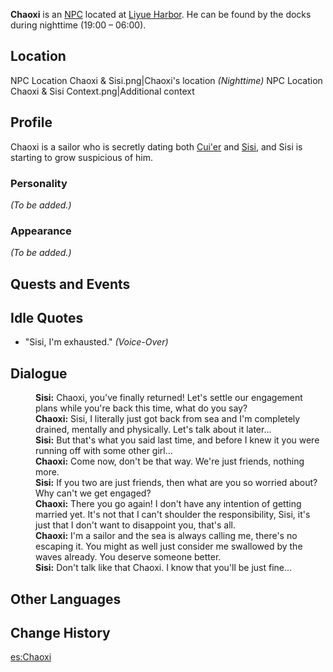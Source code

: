 {{Meta
<!-- REMOVE THIS TEMPLATE AFTER ADDING MISSING INFO -->
|missing_NPC_profile  = yes
}}
{{Character Infobox
|image            = NPC Chaoxi.png
|region           = Liyue
|title            = Sailor
|type             = NPC
}}
'''Chaoxi''' is an [[NPC]] located at [[Liyue Harbor]]. He can be found by the docks during nighttime (19:00 – 06:00).

==Location==
<gallery hideaddbutton="true" captionalign="center">
NPC Location Chaoxi & Sisi.png|Chaoxi's location ''(Nighttime)''
NPC Location Chaoxi & Sisi Context.png|Additional context
</gallery>

==Profile==
Chaoxi is a sailor who is secretly dating both [[Cui'er]] and [[Sisi]], and Sisi is starting to grow suspicious of him.

===Personality===
''(To be added.)''

===Appearance===
''(To be added.)''

==Quests and Events==
{{Quest Appearances|The Ocean Pearl=optional step}}

==Idle Quotes==
* {{A|VO Chaoxi 01.ogg}} "Sisi, I'm exhausted." ''(Voice-Over)''

==Dialogue==
{{Dialogue start}}
:'''Sisi:''' Chaoxi, you've finally returned! Let's settle our engagement plans while you're back this time, what do you say?
:'''Chaoxi:''' Sisi, I literally just got back from sea and I'm completely drained, mentally and physically. Let's talk about it later...
:'''Sisi:''' But that's what you said last time, and before I knew it you were running off with some other girl...
:'''Chaoxi:''' Come now, don't be that way. We're just friends, nothing more.
:'''Sisi:''' If you two are just friends, then what are you so worried about? Why can't we get engaged?
:'''Chaoxi:''' There you go again! I don't have any intention of getting married yet. It's not that I can't shoulder the responsibility, Sisi, it's just that I don't want to disappoint you, that's all.
:'''Chaoxi:''' I'm a sailor and the sea is always calling me, there's no escaping it. You might as well just consider me swallowed by the waves already. You deserve someone better.
:'''Sisi:''' Don't talk like that Chaoxi. I know that you'll be just fine...
{{Dialogue end}}

==Other Languages==
{{Other Languages
|default_hidden = 1
|en      = Chaoxi
|zhs     = 潮汐
|zhs_rm  = Cháoxī
|zht     = 潮汐
|zht_rm  = Cháoxì
|ja      = 潮汐
|ja_rm   = Chouseki{{Assumed}}
|ko      = 조석
|ko_rm   = 
|es      = Chaoxi
|fr      = Chaoxi
|ru      = Чао Си
|th      = Chaoxi
|vi      = Chaoxi
|de      = Chaoxi
|id      = Chaoxi
|pt      = Chaoxi
}}

==Change History==
{{Change History|1.0}}

[[es:Chaoxi]]